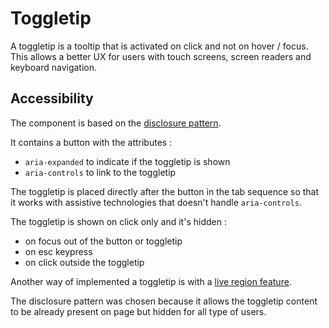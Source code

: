 # Toggletip

A toggletip is a tooltip that is activated on click and not on hover / focus.
This allows a better UX for users with touch screens, screen readers and keyboard navigation.

## Accessibility

The component is based on the [disclosure pattern](https://www.w3.org/WAI/ARIA/apg/patterns/disclosure/).

It contains a button with the attributes :
- `aria-expanded` to indicate if the toggletip is shown
- `aria-controls` to link to the toggletip

The toggletip is placed directly after the button in the tab sequence so that it works with assistive technologies that doesn't handle `aria-controls`.

The toggletip is shown on click only and it's hidden :
- on focus out of the button or toggletip
- on esc keypress
- on click outside the toggletip

Another way of implemented a toggletip is with a [live region feature](https://developer.mozilla.org/en-US/docs/Web/Accessibility/ARIA/ARIA_Live_Regions).

The disclosure pattern was chosen because it allows the toggletip content to be already present on page but hidden for all type of users.
